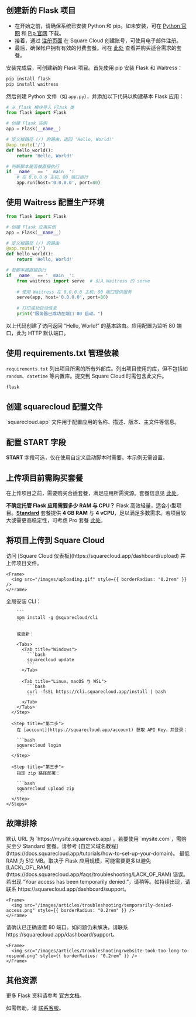 ## 创建新的 Flask 项目

* 在开始之前，请确保系统已安装 Python 和 pip。如未安装，可在 [Python 官网](https://www.python.org/) 和 [Pip 官网](https://pypi.org/) 下载。
* 接着，通过 [注册页面](https://squarecloud.app/signup) 在 Square Cloud 创建账号，可使用电子邮件注册。
* 最后，确保帐户拥有有效的付费套餐。可在 [此处](https://squarecloud.app/plans) 查看并购买适合需求的套餐。

安装完成后，可创建新的 Flask 项目。首先使用 pip 安装 Flask 和 Waitress：

```bash
pip install flask
pip install waitress
```

然后创建 Python 文件（如 `app.py`），并添加以下代码以构建基本 Flask 应用：

```python
# 从 flask 模块导入 Flask 类
from flask import Flask

# 创建 Flask 实例
app = Flask(__name__)

# 定义根路径 (/) 的路由，返回 'Hello, World!'
@app.route('/')
def hello_world():
    return 'Hello, World!'

# 判断脚本是否被直接执行
if __name__ == '__main__':
    # 在 0.0.0.0 主机、80 端口运行
    app.run(host='0.0.0.0', port=80)
```

## 使用 Waitress 配置生产环境

```python
from flask import Flask

# 创建 Flask 应用实例
app = Flask(__name__)

# 定义根路径 (/) 的路由
@app.route('/')
def hello_world():
    return 'Hello, World!'

# 若脚本被直接执行
if __name__ == '__main__':
    from waitress import serve  # 引入 Waitress 的 serve
    
    # 使用 Waitress 在 0.0.0.0 主机、80 端口提供服务
    serve(app, host='0.0.0.0', port=80)
    
    # 打印成功启动信息
    print("服务器已成功在端口 80 启动。")
```

以上代码创建了访问返回 “Hello, World!” 的基本路由。应用配置为监听 80 端口，此为 HTTP 默认端口。

## 使用 requirements.txt 管理依赖

`requirements.txt` 列出项目所需的所有外部库。列出项目使用的库，但不包括如 `random`、`datetime` 等内置库。提交到 Square Cloud 时需包含此文件。

```txt requirements.txt
flask
```

## 创建 squarecloud 配置文件

<Card title="了解如何创建 Square Cloud 配置文件。" icon="link" href="https://docs.squarecloud.app/getting-started/config-file">
  `squarecloud.app` 文件用于配置应用的名称、描述、版本、主文件等信息。
</Card>

## 配置 START 字段

**START** 字段可选，仅在使用自定义启动脚本时需要。本示例无需设置。

## 上传项目前需购买套餐

在上传项目之前，需要购买合适套餐，满足应用所需资源。套餐信息见 [此处](https://squarecloud.app/plans)。

<Note>**不确定托管 Flask 应用需要多少 RAM 与 CPU？** Flask 高效轻量，适合小型项目。**[Standard](https://squarecloud.app/pay/standard)** 套餐提供 **4 GB RAM** 与 **4 vCPU**，足以满足多数需求。若项目较大或需更高稳定性，可考虑 Pro 套餐 [此处](https://squarecloud.app/pay/pro)。</Note>

## 将项目上传到 Square Cloud

<Tabs>
  <Tab title="仪表板上传">
    访问 [Square Cloud 仪表板](https://squarecloud.app/dashboard/upload) 并上传项目文件。

    <Frame>
      <img src="/images/uploading.gif" style={{ borderRadius: "0.2rem" }} />
    </Frame>
  </Tab>

  <Tab title="CLI 上传">
    <Steps>
      <Step title="第一步">
        全局安装 CLI：

        ```
        npm install -g @squarecloud/cli
        ```

        或更新：

        <Tabs>
          <Tab title="Windows">
            ```bash
            squarecloud update
            ```
          </Tab>

          <Tab title="Linux、macOS 与 WSL">
            ```bash
            curl -fsSL https://cli.squarecloud.app/install | bash
            ```
          </Tab>
        </Tabs>
      </Step>

      <Step title="第二步">
        在 [account](https://squarecloud.app/account) 获取 API Key，并登录：

        ```bash
        squarecloud login
        ```
      </Step>

      <Step title="第三步">
        指定 zip 路径部署：

        ```bash
        squarecloud upload zip
        ```
      </Step>
    </Steps>
  </Tab>
</Tabs>

## 故障排除

<AccordionGroup>
  <Accordion title="自定义域名" icon="globe" iconType="solid">
    默认 URL 为 `https://mysite.squareweb.app/`。若要使用 `mysite.com`，需购买至少 Standard 套餐。请参考 [自定义域名教程](https://docs.squarecloud.app/tutorials/how-to-set-up-your-domain)。
  </Accordion>

  <Accordion title="最低 RAM 要求" icon="memory" iconType="solid">
    最低 RAM 为 512 MB。取决于 Flask 应用规模，可能需要更多以避免 [LACK\_OF\_RAM](https://docs.squarecloud.app/faqs/troubleshooting/LACK_OF_RAM) 错误。
  </Accordion>

  <Accordion title="访问暂时被拒绝" icon="ban" iconType="solid">
    若出现 “Your access has been temporarily denied.”，请稍等。如持续出现，请联系 https://squarecloud.app/dashboard/support。

    <Frame>
      <img src="/images/articles/troubleshooting/temporarily-denied-access.png" style={{ borderRadius: "0.2rem" }} />
    </Frame>
  </Accordion>

  <Accordion title="网站响应超时" icon="clock" iconType="solid">
    请确认已正确设置 80 端口。如问题仍未解决，请联系 https://squarecloud.app/dashboard/support。

    <Frame>
      <img src="/images/articles/troubleshooting/website-took-too-long-to-respond.png" style={{ borderRadius: "0.2rem" }} />
    </Frame>
  </Accordion>
</AccordionGroup>

## 其他资源

更多 Flask 资料请参考 [官方文档](https://flask.palletsprojects.com/en/3.0.x/)。

如需帮助，请 [联系客服](/company/support)。
